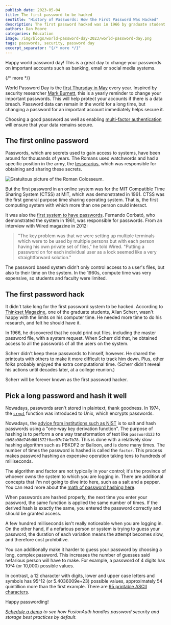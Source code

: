 ```yaml
---
publish_date: 2023-05-04 
title: The first password to be hacked
seoTitle: "History of Passwords: How the First Password Was Hacked"
description: The first password hacked was in 1966 by graduate student Allan Scherr at MIT. Learn more about the history of passwords. 
authors: Dan Moore
categories: Education
image: /img/blogs/world-password-day-2023/world-password-day.png
tags: passwords, security, password day
excerpt_separator: "{/* more */}"
---
```


Happy world password day! This is a great day to change your passwords on important accounts such as banking, email or social media systems.

{/* more */}

World Password Day is the [first Thursday in May](https://nationaldaycalendar.com/world-password-day-first-thursday-in-may/) every year. Inspired by security researcher [Mark Burnett](https://xato.net/), this is a yearly reminder to change your important passwords. This will help protect your accounts if there is a data breach. Password data can remain in the world for a long time, but changing a password for an important account immediately helps secure it.

Choosing a good password as well as enabling [multi-factor authentication](/learn/expert-advice/authentication/multi-factor-authentication) will ensure that your data remains secure.

## The first online password

Passwords, which are secrets used to gain access to systems, have been around for thousands of years. The Romans used watchwords and had a specific position in the army, the [tesserarius](https://en.wikipedia.org/wiki/Tesserarius), which was responsible for obtaining and sharing these secrets.

![Gratuitous picture of the Roman Colosseum.](/img/blogs/world-password-day-2023/colosseum.png)

But the first password in an online system was for the MIT Compatible Time Sharing System (CTSS) at MIT, which was demonstrated in 1961. CTSS was the first general purpose time sharing operating system. That is, the first computing system with which more than one person could interact.

It was also the [first system to have passwords](https://www.wired.com/2012/01/computer-password/). Fernando Corbató, who demonstrated the system in 1961, was responsible for passwords. From an interview with Wired magazine in 2012:

> "The key problem was that we were setting up multiple terminals which were to be used by multiple persons but with each person having his own private set of files," he told Wired. "Putting a password on for each individual user as a lock seemed like a very straightforward solution."

The password based system didn't only control access to a user's files, but also to their time on the system. In the 1960s, compute time was very expensive, so students and faculty were limited.

## The first password hack

It didn't take long for the first password system to be hacked. According to [Thinkset Magazine](https://thinksetmag.com/issue-6/the-case-of-the-purloined-password), one of the graduate students, Allan Scherr, wasn't happy with the limits on his computer time. He needed more time to do his research, and felt he should have it.

In 1966, he discovered that he could print out files, including the master password file, with a system request. When Scherr did that, he obtained access to all the passwords of all the users on the system.

Scherr didn't keep these passwords to himself, however. He shared the printouts with others to make it more difficult to track him down. Plus, other folks probably enjoyed the extra computational time. (Scherr didn't reveal his actions until decades later, at a college reunion.)

Scherr will be forever known as the first password hacker.

## Pick a long password and hash it well

Nowadays, passwords aren't stored in plaintext, thank goodness. In 1974, the [`crypt`](https://www.man7.org/linux/man-pages/man3/crypt.3.html) function was introduced to Unix, which encrypts passwords.

Nowadays, the [advice from institutions such as NIST](https://pages.nist.gov/800-63-3/sp800-63b.html#sec5) is to salt and hash passwords using a "one-way key derivation function". The purpose of hashing is to perform a one way transformation of text like `password123` to `db98b98d746d601572f0ae07e74e7b78`. This is done with a relatively slow hashing algorithm such as PBKDF2 or Balloon, and is done many times. The number of times the password is hashed is called the `factor`. This process makes password hashing an expensive operation taking tens to hundreds of milliseconds. 

The algorithm and factor are not typically in your control; it's the province of whoever owns the system to which you are logging in. There are additional concepts that I'm not going to dive into here, such as a salt and a pepper. You can read more about the [math of password hashing here](/learn/expert-advice/security/math-of-password-hashing-algorithms-entropy).
 
When passwords are hashed properly, the next time you enter your password, the same function is applied the same number of times. If the derived hash is exactly the same, you entered the password correctly and should be granted access.

A few hundred milliseconds isn't really noticeable when you are logging in. On the other hand, if a nefarious person or system is trying to guess your password, the duration of each variation means the attempt becomes slow, and therefore cost prohibitive.

You can additionally make it harder to guess your password by choosing a long, complex password. This increases the number of guesses said nefarious person will have to make. For example, a password of 4 digits has 10^4 (or 10,000) possible values.

In contrast, a 12 character with digits, lower and upper case letters and symbols has 95^12 (or 5.4036009e+23) possible values, approximately 54 quintillion more than the first example. There are [95 printable ASCII characters](https://www.ascii-code.com/characters/printable-characters).

Happy passwording!

_[Schedule a demo](/contact) to see how FusionAuth handles password security and storage best practices by default._
